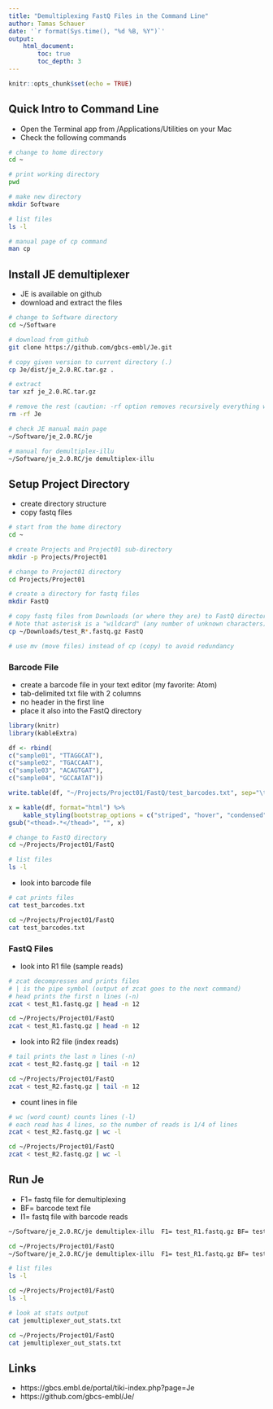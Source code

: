 ```yaml
---
title: "Demultiplexing FastQ Files in the Command Line"
author: Tamas Schauer
date: '`r format(Sys.time(), "%d %B, %Y")`'
output: 
    html_document:
        toc: true
        toc_depth: 3
---
```


```r
knitr::opts_chunk$set(echo = TRUE)
```


## Quick Intro to Command Line

* Open the Terminal app from /Applications/Utilities on your Mac
* Check the following commands

```bash
# change to home directory
cd ~

# print working directory
pwd

# make new directory
mkdir Software

# list files
ls -l

# manual page of cp command
man cp
```


## Install JE demultiplexer

* JE is available on github
* download and extract the files

```bash
# change to Software directory
cd ~/Software

# download from github
git clone https://github.com/gbcs-embl/Je.git

# copy given version to current directory (.)
cp Je/dist/je_2.0.RC.tar.gz .

# extract
tar xzf je_2.0.RC.tar.gz

# remove the rest (caution: -rf option removes recursively everything without asking!)
rm -rf Je
```

```bash
# check JE manual main page
~/Software/je_2.0.RC/je 

# manual for demultiplex-illu
~/Software/je_2.0.RC/je demultiplex-illu
```


## Setup Project Directory

* create directory structure
* copy fastq files

```bash
# start from the home directory
cd ~

# create Projects and Project01 sub-directory
mkdir -p Projects/Project01

# change to Project01 directory
cd Projects/Project01

# create a directory for fastq files
mkdir FastQ

# copy fastq files from Downloads (or where they are) to FastQ directory 
# Note that asterisk is a "wildcard" (any number of unknown characters)
cp ~/Downloads/test_R*.fastq.gz FastQ

# use mv (move files) instead of cp (copy) to avoid redundancy
```

### Barcode File

* create a barcode file in your text editor (my favorite: Atom)
* tab-delimited txt file with 2 columns
* no header in the first line
* place it also into the FastQ directory

```r
library(knitr)
library(kableExtra)

df <- rbind(
c("sample01", "TTAGGCAT"),
c("sample02", "TGACCAAT"),
c("sample03", "ACAGTGAT"),
c("sample04", "GCCAATAT"))

write.table(df, "~/Projects/Project01/FastQ/test_barcodes.txt", sep="\t", quote = F, col.names = F, row.names = F)

x = kable(df, format="html") %>%
    kable_styling(bootstrap_options = c("striped", "hover", "condensed", "responsive"))
gsub("<thead>.*</thead>", "", x)
```


```bash
# change to FastQ directory
cd ~/Projects/Project01/FastQ 

# list files
ls -l
```

* look into barcode file

```bash
# cat prints files
cat test_barcodes.txt
```

```bash
cd ~/Projects/Project01/FastQ 
cat test_barcodes.txt
```



### FastQ Files

* look into R1 file (sample reads)

```bash
# zcat decompresses and prints files
# | is the pipe symbol (output of zcat goes to the next command)
# head prints the first n lines (-n)
zcat < test_R1.fastq.gz | head -n 12
```

```bash
cd ~/Projects/Project01/FastQ 
zcat < test_R1.fastq.gz | head -n 12
```


* look into R2 file (index reads)

```bash
# tail prints the last n lines (-n)
zcat < test_R2.fastq.gz | tail -n 12
```

```bash
cd ~/Projects/Project01/FastQ 
zcat < test_R2.fastq.gz | tail -n 12
```

* count lines in file

```bash
# wc (word count) counts lines (-l)
# each read has 4 lines, so the number of reads is 1/4 of lines
zcat < test_R2.fastq.gz | wc -l
```

```bash
cd ~/Projects/Project01/FastQ 
zcat < test_R2.fastq.gz | wc -l
```


## Run Je

* F1= fastq file for demultiplexing
* BF= barcode text file
* I1= fastq file with barcode reads


```bash
~/Software/je_2.0.RC/je demultiplex-illu  F1= test_R1.fastq.gz BF= test_barcodes.txt I1= test_R2.fastq.gz
```

```bash
cd ~/Projects/Project01/FastQ 
~/Software/je_2.0.RC/je demultiplex-illu  F1= test_R1.fastq.gz BF= test_barcodes.txt I1= test_R2.fastq.gz
```




```bash
# list files
ls -l
```

```bash
cd ~/Projects/Project01/FastQ 
ls -l
```




```bash
# look at stats output
cat jemultiplexer_out_stats.txt  
```

```bash
cd ~/Projects/Project01/FastQ 
cat jemultiplexer_out_stats.txt  
```


## Links

* https://gbcs.embl.de/portal/tiki-index.php?page=Je
* https://github.com/gbcs-embl/Je/




